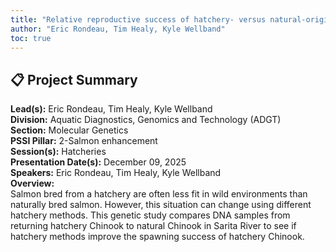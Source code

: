 ```yaml
---
title: "Relative reproductive success of hatchery- versus natural-origin salmon in Canadian integrated populations"
author: "Eric Rondeau, Tim Healy, Kyle Wellband"
toc: true
---
```


## 📋 Project Summary

**Lead(s):** Eric Rondeau, Tim Healy, Kyle Wellband  
**Division:** Aquatic Diagnostics, Genomics and Technology (ADGT)  
**Section:** Molecular Genetics  
**PSSI Pillar:** 2-Salmon enhancement  
**Session(s):** Hatcheries  
**Presentation Date(s):** December 09, 2025  
**Speakers:** Eric Rondeau, Tim Healy, Kyle Wellband  
**Overview:**  
Salmon bred from a hatchery are often less fit in wild environments than naturally bred salmon. However, this situation can change using different hatchery methods. This genetic study compares DNA samples from returning hatchery Chinook to natural Chinook in Sarita River to see if hatchery methods improve the spawning success of hatchery Chinook.   

